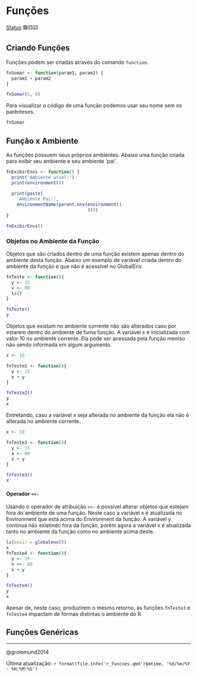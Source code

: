 # Funções

[Status](convencoes.html#status-do-material) 🟦🟨🟨

## Criando Funções

Funções podem ser criadas através do comando `function`.

```r

fnSomar <- function(param1, param2) {
  param1 + param2
}

fnSomar(5, 8)
```

Para visualizar o código de uma função podemos usar seu nome sem os parênteses.

```r
fnSomar
```

## Função x Ambiente

As funções possuem seus próprios ambientes. Abaixo uma função criada para exibir seu ambiente e seu ambiente 'pai'.

```r
fnExibirEnvs <- function() {
  print('Ambiente atual:')
  print(environment())
  
  print(paste(
    'Ambiente Pai:', 
    environmentName(parent.env(environment()
                               ))))
}

fnExibirEnvs()
```

### Objetos no Ambiente da Função

Objetos que são criados dentro de uma função existem apenas dentro do ambiente desta função. Abaixo um exemplo de variável criada dentro do ambiente da função e que não é acessível no GlobalEnv.

```r
fnTeste <- function(){
  y <- 15
  x <- 80
  ls()
}

fnTeste()
y
```

Objetos que existam no ambiente corrente não são alterados caso por estarem dentro do ambiente de fuma função. A variável x é inicializada com valor 10 no ambiente corrente. Ela pode ser acessada pela função memso não sendo informada em algum argumento.

```r
x <- 10

fnTeste2 <- function(){
  y <- 15
  x + y
}

fnTeste2()
y
x

```

Entretando, caso a variável x seja alterada no ambiente da função ela não é alterada no ambiente corrente.

```r
x <- 10

fnTeste3 <- function(){
  y <- 15
  x <- 80
  x + y
}

fnTeste3()
x
```

#### Operador `<<-`

Usando o operador de atribuição `<<-` é possível alterar objetos que estejam fora do ambiente de uma função. Neste caso a variável x é atualizada no Environment que está acima do Environment da função. A variável y continua não existindo fora da função, porém agora a variável x é atualizada tanto no ambiente da função como no ambiente acima deste.

```r
ls(envir = globalenv())
x
fnTeste4 <- function(){
  y <- 15
  x <<- 80
  x + y
}

fnTeste4()
y
x

```

Apesar de, neste caso, produzirem o mesmo retorno, as funções `fnTeste3` e `fnTeste4` impactam de formas distintas o ambiente do R.

## Funções Genéricas

------------------------------------------------------------------------

@grolemund2014

Última atualização: `r format(file.info('r_funcoes.qmd')$mtime, '%d/%m/%Y - %H:%M:%S')`
